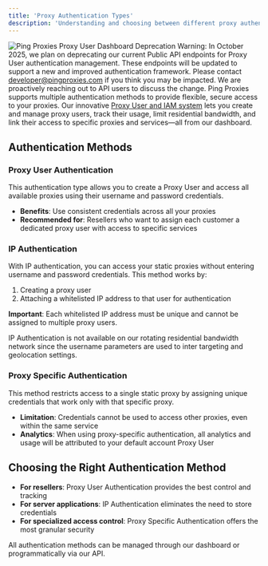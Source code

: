 ```yaml
---
title: 'Proxy Authentication Types'
description: 'Understanding and choosing between different proxy authentication methods'
---
```


<img src="/images/general/proxy-user-section.png"
alt="Ping Proxies Proxy User Dashboard"/>
<Warning>
  Deprecation Warning: In October 2025, we plan on deprecating our current Public API endpoints for Proxy User authentication management. These endpoints will be updated to support a new and improved authentication framework. Please contact developer@pingproxies.com if you think you may be impacted. We are proactively reaching out to API users to discuss the change.
</Warning>
Ping Proxies supports multiple authentication methods to provide flexible, secure access to your proxies. Our innovative [Proxy User and IAM system](https://dashboard.pingproxies.com/proxy-users) lets you create and manage proxy users, track their usage, limit residential bandwidth, and link their access to specific proxies and services—all from our dashboard.

## Authentication Methods

### Proxy User Authentication

This authentication type allows you to create a Proxy User and access all available proxies using their username and password credentials.

- **Benefits**: Use consistent credentials across all your proxies
- **Recommended for**: Resellers who want to assign each customer a dedicated proxy user with access to specific services

### IP Authentication

With IP authentication, you can access your static proxies without entering username and password credentials. This method works by:

1. Creating a proxy user
2. Attaching a whitelisted IP address to that user for authentication

**Important**: Each whitelisted IP address must be unique and cannot be assigned to multiple proxy users.

<Warning>

IP Authentication is not available on our rotating residential bandwidth network since the username parameters are used to inter targeting and geolocation settings.

</Warning>

### Proxy Specific Authentication

This method restricts access to a single static proxy by assigning unique credentials that work only with that specific proxy.

- **Limitation**: Credentials cannot be used to access other proxies, even within the same service
- **Analytics**: When using proxy-specific authentication, all analytics and usage will be attributed to your default account Proxy User

## Choosing the Right Authentication Method

- **For resellers**: Proxy User Authentication provides the best control and tracking
- **For server applications**: IP Authentication eliminates the need to store credentials
- **For specialized access control**: Proxy Specific Authentication offers the most granular security

All authentication methods can be managed through our dashboard or programmatically via our API.